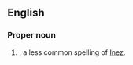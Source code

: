 ==English==

===Proper noun===
{{en-proper noun}}

# {{given name|female}}, a less common spelling of [[Inez]].
